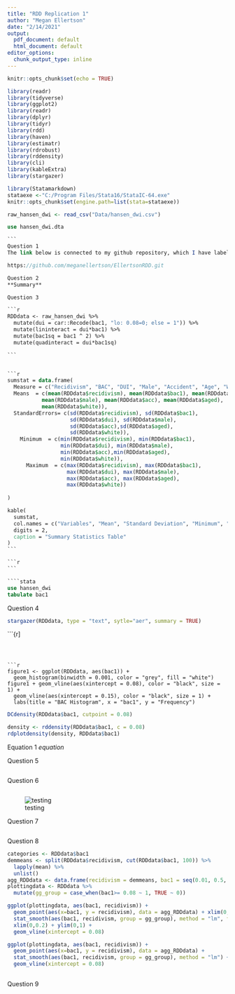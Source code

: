 ```yaml
---
title: "RDD Replication 1"
author: "Megan Ellertson"
date: "2/14/2021"
output:
  pdf_document: default
  html_document: default
editor_options: 
  chunk_output_type: inline
---
```


```r
knitr::opts_chunk$set(echo = TRUE)
```

```r
library(readr)
library(tidyverse)
library(ggplot2)
library(readr)
library(dplyr)
library(tidyr)
library(rdd)
library(haven)
library(estimatr)
library(rdrobust)
library(rddensity)
library(cli)
library(kableExtra)
library(stargazer)

library(Statamarkdown)
stataexe <-"C:/Program Files/Stata16/StataIC-64.exe"
knitr::opts_chunk$set(engine.path=list(stata=stataexe))


```


```r

raw_hansen_dwi <- read_csv("Data/hansen_dwi.csv")

```
````stata
use hansen_dwi.dta

```
Question 1
The link below is connected to my github repository, which I have labeled (**EllertsonRDD**)[https://github.com/meganellertson/EllertsonRDD.git] due to the fact that I have another repository called RDD in my github currently. As an additional note, I began this assignment in both R and STATA. Given I am very new to R and have some prior experience in STATA, I wanted to take this opportunity to learn R and supplement what I was unable to figure out in R with the STATA software. Thus, I utilize both R and STATA code and output through this markdown page. My final do.file and figures from STATA are also located in the (**EllertsonRDD**)[https://github.com/meganellertson/EllertsonRDD.git] repository on github for specifics on my process in STATA if not fully displayed in the code for this markdown page. 

https://github.com/meganellertson/EllertsonRDD.git

Question 2 
**Summary**

Question 3

```r
RDDdata <- raw_hansen_dwi %>%
  mutate(dui = car::Recode(bac1, "lo: 0.08=0; else = 1")) %>%
  mutate(lininteract = dui*bac1) %>%
  mutate(bac1sq = bac1 ^ 2) %>%
  mutate(quadinteract = dui*bac1sq)

``` 


```r
sumstat = data.frame(
  Measure = c("Recidivism", "BAC", "DUI", "Male", "Accident", "Age", "White"),
  Means  = c(mean(RDDdata$recidivism), mean(RDDdata$bac1), mean(RDDdata$dui), 
           mean(RDDdata$male), mean(RDDdata$acc), mean(RDDdata$aged), 
           mean(RDDdata$white)),
  StandardErrors= c(sd(RDDdata$recidivism), sd(RDDdata$bac1),
                    sd(RDDdata$dui), sd(RDDdata$male),
                    sd(RDDdata$acc),sd(RDDdata$aged), 
                    sd(RDDdata$white)),
    Minimum  = c(min(RDDdata$recidivism), min(RDDdata$bac1), 
                 min(RDDdata$dui), min(RDDdata$male),
                 min(RDDdata$acc),min(RDDdata$aged), 
                 min(RDDdata$white)),
      Maximum  = c(max(RDDdata$recidivism), max(RDDdata$bac1), 
                   max(RDDdata$dui), max(RDDdata$male), 
                   max(RDDdata$acc), max(RDDdata$aged), 
                   max(RDDdata$white))
            
)

kable(
  sumstat,
  col.names = c("Variables", "Mean", "Standard Deviation", "Minimum", "Maximum"),
  digits = 2,
  caption = "Summary Statistics Table"
)
```

```r

```

````stata
use hansen_dwi
tabulate bac1
````

Question 4 
```r
stargazer(RDDdata, type = "text", sytle="aer", summary = TRUE)
```


```{r]


```



```r
figure1 <- ggplot(RDDdata, aes(bac1)) +
  geom_histogram(binwidth = 0.001, color = "grey", fill = "white") 
figure1 + geom_vline(aes(xintercept = 0.08), color = "black", size = 1) +
  geom_vline(aes(xintercept = 0.15), color = "black", size = 1) +
  labs(title = "BAC Histogram", x = "bac1", y = "Frequency")
```

```r

DCdensity(RDDdata$bac1, cutpoint = 0.08)

density <- rddensity(RDDdata$bac1, c = 0.08)
rdplotdensity(density, RDDdata$bac1)
```


Equation 1
$equation$

Question 5 
```r

```


Question 6
```r


```

![testing](Figures/Linear.png)


Question 7
```r





```



Question 8
```r
categories <- RDDdata$bac1 
demmeans <- split(RDDdata$recidivism, cut(RDDdata$bac1, 100)) %>%
  lapply(mean) %>%
  unlist()
agg_RDDdata <- data.frame(recidivism = demmeans, bac1 = seq(0.01, 0.5, by = 0.01))
plottingdata <- RDDdata %>%
  mutate(gg_group = case_when(bac1>= 0.08 ~ 1, TRUE ~ 0))

ggplot(plottingdata, aes(bac1, recidivism)) +
  geom_point(aes(x=bac1, y = recidivism), data = agg_RDDdata) + xlim(0, 0.2) + ylim(0.08, 0.16) +
  stat_smooth(aes(bac1, recidivism, group = gg_group), method = "lm", formula = y ~ x + I(x^2)) +
  xlim(0,0.2) + ylim(0,1) +
  geom_vline(xintercept = 0.08)

ggplot(plottingdata, aes(bac1, recidivism)) +
  geom_point(aes(x=bac1, y = recidivism), data = agg_RDDdata) +
  stat_smooth(aes(bac1, recidivism, group = gg_group), method = "lm") +
  geom_vline(xintercept = 0.08)
  
```


Question 9

```r

```


